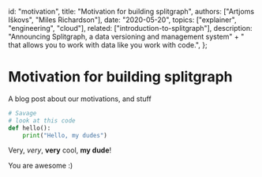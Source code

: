   id: "motivation",
  title: "Motivation for building splitgraph",
  authors: ["Artjoms Iškovs", "Miles Richardson"],
  date: "2020-05-20",
  topics: ["explainer", "engineering", "cloud"],
  related: ["introduction-to-splitgraph"],
  description:
    "Announcing Splitgraph, a data versioning and management system" +
    " that allows you to work with data like you work with code.",
};

# Motivation for building splitgraph

A blog post about our motivations, and stuff

```python
# Savage
# look at this code
def hello():
    print("Hello, my dudes")
```

Very, _very_, **very** cool, **my dude**!

You are awesome :)
